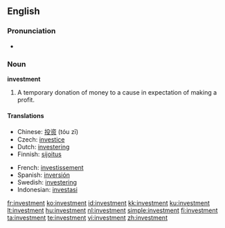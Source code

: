==English==
{{wikipedia}}
===Pronunciation===
*{{audio|en-us-investment.ogg|Audio (US)}}


===Noun===
'''investment'''
#A temporary donation of money to a cause in expectation of making a profit.

====Translations====
{{trans-top|temporary donation of money}}
*Chinese: [[投资]] (tóu zī)
*Czech: [[investice]] {{f}}
*Dutch: [[investering]]
*Finnish: [[sijoitus]]
{{trans-mid}}
*French: [[investissement]]
*Spanish: [[inversión]] {{f}}
*Swedish: [[investering]]
*Indonesian: [[investasi]]
{{trans-bottom}}

[[fr:investment]]
[[ko:investment]]
[[id:investment]]
[[kk:investment]]
[[ku:investment]]
[[lt:investment]]
[[hu:investment]]
[[nl:investment]]
[[simple:investment]]
[[fi:investment]]
[[ta:investment]]
[[te:investment]]
[[vi:investment]]
[[zh:investment]]